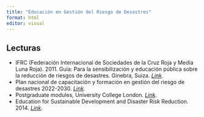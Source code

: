 ```yaml
---
title: "Educación en Gestión del Riesgo de Desastres"
format: html
editor: visual
---
```


## Lecturas

-   IFRC (Federación Internacional de Sociedades de la Cruz Roja y Media Luna Roja). 2011. Guía: Para la sensibilización y educación pública sobre la reducción de riesgos de desastres. Ginebra, Suiza. [*Link*](https://www.preventionweb.net/files/61592_302200publicawarenessddrguidees.pdf).
-   Plan nacional de capacitación y formación en gestión del riesgo de desastres 2022-2030. [*Link*](https://repositorio.gestiondelriesgo.gov.co/handle/20.500.11762/38718?fbclid=IwAR18I1UGQjs6QY50qGJiSpHwZSovFTo_q9wL8p4Q0k7jh9bBsOUFgX5aqrk).
-   Postgraduate modules, University College London. [*Link*](https://www.ucl.ac.uk/risk-disaster-reduction/study/postgraduate-modules).
-   Education for Sustainable Development and Disaster Risk Reduction. 2014. [*Link*](https://books.google.com.co/books?id=SCM9BAAAQBAJ).